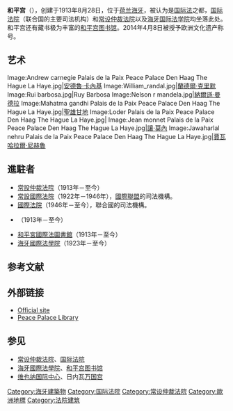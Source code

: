 {{expand english|time=2018-09-09T03:31:58+00:00}}
{{unreferenced|time=2018-09-09T03:31:58+00:00}}
{{Infobox building
| name                = 海牙和平宫
| native_name         = {{lang-nl|Vredespaleis}}
| native_name_lang    = 
| logo                =
| logo_size           =
| logo_alt            =
| logo_caption        =
| image               = File:La_haye_palais_paix_jardin_face.JPG
| image_size          = 
| image_alt           = 
| image_caption       = 海牙和平宫
| map_type            = 
| map_alt             = 
| map_caption         = 
| map_size            =
| latitude            = 
| longitude           = 
| latd                = 
| latm                = 
| lats                = 
| latNS               = 
| longd               = 
| longm               = 
| longs               = 
| longEW              = 
| map_dot_label       =
| relief              = 
| former_names        = 
| alternate_names     = 
| etymology           = 
| status              = 
| cancelled           =
| topped_out          =
| building_type       = 
| architectural_style = 新文艺复兴式
| classification      =
| location            = 
| address             = 
| location_city       = [[海牙|海牙]]
| location_country    = [[荷兰|荷兰]]
| iso_region          = 
| coordinates_display = 
| coordinates_format  = 
| coordinates         = {{coord|52.0866|N|4.2955|E}}
| altitude            =
| current_tenants     = [[常设仲裁法院|常设仲裁法院]] 和 [[国际法院|国际法院]]
| namesake            =
| groundbreaking_date = 1907
| start_date          = 
| topped_out_date     =
| completion_date     = 
| opened_date         = 1913年8月28日
| inauguration_date   = 
| relocated_date      = 
| renovation_date     = 
| closing_date        = 
| demolition_date     = <!-- or |destruction_date = -->
| cost                = 150万美元 (${{formatnum:{{inflation|US|1500000|1903|r=-7}}}}, adjusted for inflation) 
| ren_cost            = 
| client              = 
| owner               = 卡内基基金
| landlord            = 
| affiliation         = [[联合国|联合国]]
| height              = 
| architectural       = 
| tip                 = 
| antenna_spire       = 
| roof                = 
| top_floor           = 
| observatory         = 
| diameter            = 
| circumference       = 
| weight              =
| other_dimensions    = 
| structural_system   = 
| material            = 
| size                =
| floor_count         = 
| floor_area          = 
| elevator_count      = 
| grounds_area        = 
| architect           = Louis M. Cordonnier
| architecture_firm   = 
| developer           =
| engineer            =
| structural_engineer = 
| services_engineer   = 
| civil_engineer      = 
| other_designers     = 
| quantity_surveyor   = 
| main_contractor     =
| awards              = 欧洲文化遗产
| designations        = 
| known_for           =
| ren_architect       = 
| ren_firm            = 
| ren_engineer        =
| ren_str_engineer    = 
| ren_serv_engineer   = 
| ren_civ_engineer    = 
| ren_oth_designers   = 
| ren_qty_surveyor    = 
| ren_contractor      =
| ren_awards          = 
| seating_type        = 
| seating_capacity    = 
| rooms               = <!-- or |unit_count = -->
| parking             = 
| url                 = {{URL|https://www.vredespaleis.nl}}
| embed               =
| embedded            = 
| references          = 
| footnotes           =
}}
'''和平宫'''（{{lang-nl|Vredespaleis}}），创建于1913年8月28日，位于[[荷兰|荷兰]][[海牙|海牙]]，被认为是[[国际法|国际法]]之都，[[国际法院|国际法院]]（联合国的主要司法机构）和[[常设仲裁法院|常设仲裁法院]]以及[[海牙国际法学院|海牙国际法学院]]均坐落此处。和平宫还有藏书极为丰富的[[和平宫图书馆|和平宫图书馆]]。2014年4月8日被授予欧洲文化遗产称号。

==艺术==
<gallery caption="来自世界各地的和平倡导者的雕像、半身像和肖像">
Image:Andrew carnegie Palais de la Paix Peace Palace Den Haag The Hague La Haye.jpg|[[安德魯·卡內基|安德魯·卡內基]]
Image:William_randal.jpg|[[蘭德爾·克里默|蘭德爾·克里默]]
Image:Rui barbosa.jpg|Ruy Barbosa
Image:Nelson r mandela.jpg|[[納爾遜·曼德拉|納爾遜·曼德拉]]
Image:Mahatma gandhi Palais de la Paix Peace Palace Den Haag The Hague La Haye.jpg|[[聖雄甘地|聖雄甘地]]
Image:Loder Palais de la Paix Peace Palace Den Haag The Hague La Haye.jpg|{{tsl|en|Bernard Loder||Bernard Loder}}
Image:Jean monnet Palais de la Paix Peace Palace Den Haag The Hague La Haye.jpg|[[讓·莫內|讓·莫內]]
Image:Jawaharlal nehru Palais de la Paix Peace Palace Den Haag The Hague La Haye.jpg|[[賈瓦哈拉爾·尼赫魯|賈瓦哈拉爾·尼赫魯]]
</gallery>

== 進駐者 ==
* [[常設仲裁法院|常設仲裁法院]]（1913年－至今）
* [[常設國際法院|常設國際法院]]（1922年－1946年），[[國際聯盟|國際聯盟]]的司法機構。
* [[國際法院|國際法院]]（1946年－至今），聯合國的司法機構。
* {{Link-en|卡內基基金會 (荷蘭)|Carnegie Foundation (Netherlands)}}（1913年－至今）
* [[和平宮圖書館|和平宮國際法圖書館]]（1913年－至今）
* [[海牙國際法學院|海牙國際法學院]]（1923年－至今）

== 参考文献 ==
{{Reflist}}

== 外部链接 ==
{{Commons|Peace Palace}}
* [https://www.vredespaleis.nl Official site]{{Wayback|url=http://www.vredespaleis.nl/ |date=20210104201823 }}
* [http://www.ppl.nl Peace Palace Library]{{Wayback|url=http://www.ppl.nl/ |date=20111224071233 }}

== 参见 ==
{{Portal box|国际关系|法律|联合国|荷兰|建筑}}
* [[常设仲裁法院|常设仲裁法院]]、[[国际法院|国际法院]]
* [[海牙國際法學院|海牙國際法學院]]、[[和平宫图书馆|和平宫图书馆]]
* [[维也纳国际中心|维也纳国际中心]]、日内瓦[[万国宫|万国宫]]

[[Category:海牙建築物|Category:海牙建築物]]
[[Category:国际法院|Category:国际法院]]
[[Category:常设仲裁法院|Category:常设仲裁法院]]
[[Category:歐洲地標|Category:歐洲地標]]
[[Category:法院建筑|Category:法院建筑]]